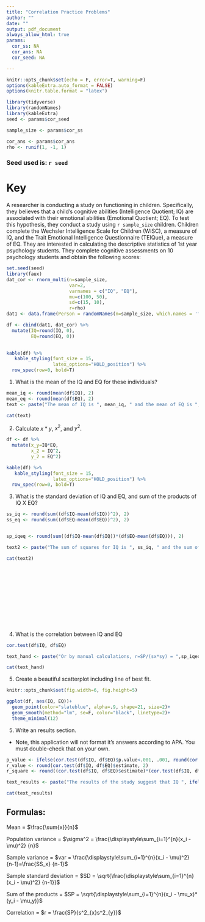 ```yaml
---
title: "Correlation Practice Problems"
author: ""
date: ""
output: pdf_document
always_allow_html: true
params:
  cor_ss: NA
  cor_ans: NA
  cor_seed: NA

---
```


```r
knitr::opts_chunk$set(echo = F, error=T, warning=F)
options(kableExtra.auto_format = FALSE)
options(knitr.table.format = "latex")
```

```r
library(tidyverse)
library(randomNames)
library(kableExtra)
seed <- params$cor_seed

sample_size <- params$cor_ss

cor_ans <- params$cor_ans
rho <- runif(1, -1, 1)
```
### Seed used is: `r seed`

# Key

A researcher is conducting a study on functioning in children. Specifically, they believes that a child's cognitive abilities (Intelligence Quotient; IQ) are associated with their emotional abilities (Emotional Quotient; EQ). To test this hypothesis, they conduct a study using `r sample_size` children. Children complete the Wechsler Intelligence Scale for Children (WISC), a measure of IQ, and the Trait Emotional Intelligence Questionnaire (TEIQue), a measure of EQ. They are interested in calculating the descriptive statistics of 1st year psychology students. They complete cognitive assessments on 10 psychology students and obtain the following scores:

```r
set.seed(seed)
library(faux)
dat_cor <- rnorm_multi(n=sample_size,
                       var=2,
                       varnames = c("IQ", "EQ"),
                       mu=c(100, 50),
                       sd=c(15, 10),
                       r=rho)
dat1 <- data.frame(Person = randomNames(n=sample_size, which.names = 'first', sample.with.replacement = F))

df <- cbind(dat1, dat_cor) %>% 
  mutate(IQ=round(IQ, 0), 
         EQ=round(EQ, 0))

                       
kable(df) %>% 
   kable_styling(font_size = 15,
                 latex_options="HOLD_position") %>% 
  row_spec(row=0, bold=T)
```

\newpage 

1. What is the mean of the IQ and EQ for these individuals?

```r
mean_iq <- round(mean(df$IQ), 2)
mean_eq <- round(mean(df$EQ), 2)
text <- paste("The mean of IQ is ", mean_iq, " and the mean of EQ is ", mean_eq, ".", sep="")
```

```r
cat(text)
```

2. Calculate $x*y$, $x^2$, and $y^2$. 

```r
df <- df %>% 
  mutate(x_y=IQ*EQ, 
         x_2 = IQ^2,
         y_2 = EQ^2)
```

```r

kable(df) %>% 
   kable_styling(font_size = 15,
                 latex_options="HOLD_position") %>% 
  row_spec(row=0, bold=T)

```


3. What is the standard deviation of IQ and EQ, and sum of the products of IQ X EQ?


```r
ss_iq <- round(sum((df$IQ-mean(df$IQ))^2), 2)
ss_eq <- round(sum((df$EQ-mean(df$EQ))^2), 2)


sp_iqeq <- round(sum((df$IQ-mean(df$IQ))*(df$EQ-mean(df$EQ))), 2)

text2 <- paste("The sum of squares for IQ is ", ss_iq, " and the sum of squares of EQ is ", ss_eq, ". The sum of the sproducts is ", sp_iqeq, ".", sep="")
```

```r
cat(text2)
```

<br>
<br>
<br>
<br>
<br>
<br>
<br>
<br>
<br>

4. What is the correlation between IQ and EQ



```r
cor.test(df$IQ, df$EQ)
```


```r
text_hand <- paste("Or by manual calculations, r=SP/(sx*sy) = ",sp_iqeq, "/", "square_root(", ss_iq, "*", ss_eq, ") = ", round(sp_iqeq/(sqrt(ss_iq*ss_eq)), 4), sep="")
```

```r
cat(text_hand)
```


5. Create a beautiful scatterplot including line of best fit.

```r
knitr::opts_chunk$set(fig.width=6, fig.height=5) 

ggplot(df, aes(IQ, EQ))+
  geom_point(color="slateblue", alpha=.9, shape=21, size=2)+
  geom_smooth(method="lm", se=F, color="black", linetype=2)+
  theme_minimal(12)
```


5. Write an results section. 

* Note, this application will not format it's answers according to APA. You must double-check that on your own. 

```r
p_value <- ifelse(cor.test(df$IQ, df$EQ)$p.value<.001, .001, round(cor.test(df$IQ, df$EQ)$p.value, 3))
r_value <- round(cor.test(df$IQ, df$EQ)$estimate, 2)
r_square <- round((cor.test(df$IQ, df$EQ)$estimate)*(cor.test(df$IQ, df$EQ)$estimate), 2)

text_results <- paste("The results of the study suggest that IQ ", ifelse(p_value<.05, "is", "is not"), " associated with EQ, r = ",r_value, ", p = ", p_value, ", R^2 = ", r_square,".", sep="")

```


```r
cat(text_results)
```

\newpage

## Formulas: 

Mean = $\frac{\sum{x}}{n}$

Population variance = $\sigma^2 = \frac{\displaystyle\sum_{i=1}^{n}(x_i - \mu)^2} {n}$

Sample variance = $var = \frac{\displaystyle\sum_{i=1}^{n}(x_i - \mu)^2} {n-1}=\frac{SS_x} {n-1}$


Sample standard deviation = $SD = \sqrt{\frac{\displaystyle\sum_{i=1}^{n}(x_i - \mu)^2} {n-1}}$

Sum of the products = $SP = \sqrt{\displaystyle\sum_{i=1}^{n}(x_i - \mu_x)*(y_i - \mu_y)}$

Correlation = $r = \frac{SP}{s^2_{x}s^2_{y}}$
